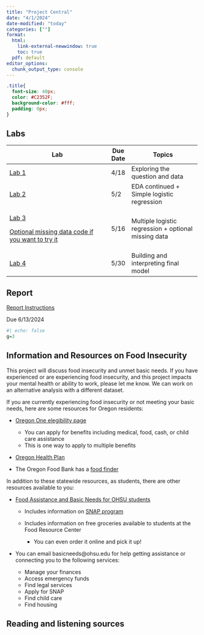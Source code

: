```yaml
---
title: "Project Central"
date: "4/1/2024"
date-modified: "today"
categories: [""]
format: 
  html:
    link-external-newwindow: true
    toc: true
  pdf: default
editor_options: 
  chunk_output_type: console
---
```


```css
.title{
  font-size: 40px;
  color: #C2352F;
  background-color: #fff;
  padding: 0px;
}
```

## Labs

+-------------------------------------------------------------------------------+------------+------------------------------------------------------+
| Lab                                                                           | Due Date   | Topics                                               |
+===============================================================================+============+======================================================+
| [Lab 1](/project/Lab_01_instructions.qmd)                                     | 4/18       | Exploring the question and data                      |
+-------------------------------------------------------------------------------+------------+------------------------------------------------------+
| [Lab 2](/project/Lab_02_instructions.qmd)                                     | 5/2        | EDA continued + Simple logistic regression           |
+-------------------------------------------------------------------------------+------------+------------------------------------------------------+
| [Lab 3](/project/Lab_03_instructions.qmd)                                     | 5/16       | Multiple logistic regression + optional missing data |
|                                                                               |            |                                                      |
| [Optional missing data code if you want to try it](/project/Missing_data.qmd) |            |                                                      |
+-------------------------------------------------------------------------------+------------+------------------------------------------------------+
| [Lab 4](/project/Lab_04_instructions.qmd)                                     | 5/30       | Building and interpreting final model                |
+-------------------------------------------------------------------------------+------------+------------------------------------------------------+

## Report

[Report Instructions](/project/Project_report_instructions.qmd)

Due 6/13/2024

```r
#| echo: false
g=3
```

## Information and Resources on Food Insecurity

This project will discuss food insecurity and unmet basic needs. If you have experienced or are experiencing food insecurity, and this project impacts your mental health or ability to work, please let me know. We can work on an alternative analysis with a different dataset.

If you are currently experiencing food insecurity or not meeting your basic needs, here are some resources for Oregon residents:

-   [Oregon One elegibility page](https://one.oregon.gov/)

    -   You can apply for benefits including medical, food, cash, or child care assistance
    -   This is one way to apply to multiple benefits

-   [Oregon Health Plan](https://www.oregon.gov/oha/hsd/ohp/pages/splash.aspx)

-   The Oregon Food Bank has a [food finder](https://foodfinder.oregonfoodbank.org/)

In addition to these statewide resources, as students, there are other resources available to you:

-   [Food Assistance and Basic Needs for OHSU students](https://www.ohsu.edu/education/food-assistance-and-basic-needs)

    -   Includes information on [SNAP program](https://www.oregon.gov/odhs/food/pages/snap.aspx)

    -   Includes information on free groceries available to students at the Food Resource Center

        -   You can even order it online and pick it up!

-   You can email basicneeds\@ohsu.edu for help getting assistance or connecting you to the following services:

    -   Manage your finances
    -   Access emergency funds
    -   Find legal services
    -   Apply for SNAP
    -   Find child care
    -   Find housing

## Reading and listening sources
